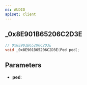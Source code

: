 ```yaml
---
ns: AUDIO
apiset: client
---
```

## _0x8E901B65206C2D3E

```c
// 0x8E901B65206C2D3E
void _0x8E901B65206C2D3E(Ped ped);
```


## Parameters
* **ped**: